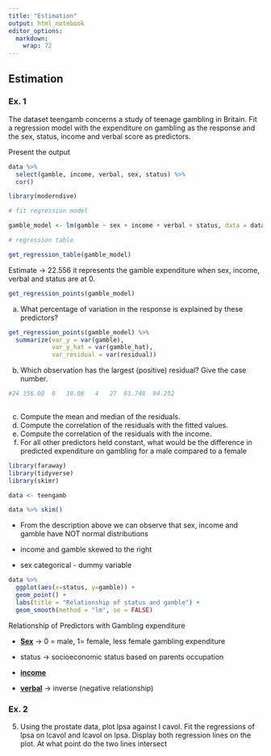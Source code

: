 ```yaml
---
title: "Estimation"
output: html_notebook
editor_options: 
  markdown: 
    wrap: 72
---
```


## Estimation

### Ex. 1

The dataset teengamb concerns a study of teenage gambling in Britain.
Fit a regression model with the expenditure on gambling as the response
and the sex, status, income and verbal score as predictors.

Present the output

```r

data %>% 
  select(gamble, income, verbal, sex, status) %>% 
  cor()


```

```r
library(moderndive)

# fit regression model

gamble_model <- lm(gamble ~ sex + income + verbal + status, data = data)

# regression table

get_regression_table(gamble_model)
```

Estimate -\> 22.556 it represents the gamble expenditure when sex,
income, verbal and status are at 0.

```r
get_regression_points(gamble_model)
```

(a) What percentage of variation in the response is explained by these
    predictors?

```r

get_regression_points(gamble_model) %>% 
  summarize(var_y = var(gamble),
            var_y_hat = var(gamble_hat),
            var_residual = var(residual))

```

(b) Which observation has the largest (positive) residual? Give the case
    number.

```r
#24	156.00	0	10.00	4	27	61.748	94.252
  
```

(c) Compute the mean and median of the residuals.
(d) Compute the correlation of the residuals with the fitted values.
(e) Compute the correlation of the residuals with the income.
(f) For all other predictors held constant, what would be the difference
    in predicted expenditure on gambling for a male compared to a female

```r
library(faraway)
library(tidyverse)
library(skimr)

data <- teengamb


```

```r

data %>% skim()

```

-   From the description above we can observe that sex, income and
    gamble have NOT normal distributions

-   income and gamble skewed to the right

-   sex categorical - dummy variable

```r
data %>% 
  ggplot(aes(x=status, y=gamble)) + 
  geom_point() +
  labs(title = "Relationship of status and gamble") + 
  geom_smooth(method = "lm", se = FALSE)
```

Relationship of Predictors with Gambling expenditure

-   [**Sex**]{.ul} -\> 0 = male, 1= female, less female gambling
    expenditure

-   status -\> socioeconomic status based on parents occupation

-   [**income**]{.ul}

-   [**verbal**]{.ul} -\> inverse (negative relationship)

### Ex. 2

5.  Using the prostate data, plot lpsa against l cavol. Fit the
    regressions of lpsa on lcavol and lcavol on lpsa. Display both
    regression lines on the plot. At what point do the two lines
    intersect
